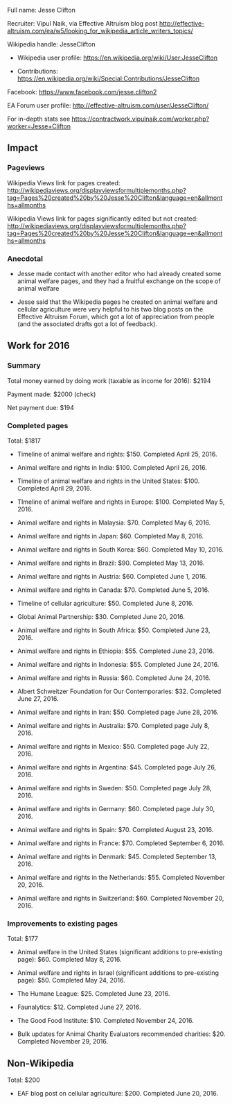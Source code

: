 Full name: Jesse Clifton

Recruiter: Vipul Naik, via Effective Altruism blog post http://effective-altruism.com/ea/w5/looking_for_wikipedia_article_writers_topics/

Wikipedia handle: JesseClifton

* Wikipedia user profile: https://en.wikipedia.org/wiki/User:JesseClifton

* Contributions: https://en.wikipedia.org/wiki/Special:Contributions/JesseClifton

Facebook: https://www.facebook.com/jesse.clifton2

EA Forum user profile: http://effective-altruism.com/user/JesseClifton/

For in-depth stats see https://contractwork.vipulnaik.com/worker.php?worker=Jesse+Clifton

== Impact ==

=== Pageviews ===

Wikipedia Views link for pages created: http://wikipediaviews.org/displayviewsformultiplemonths.php?tag=Pages%20created%20by%20Jesse%20Clifton&language=en&allmonths=allmonths

Wikipedia Views link for pages significantly edited but not created: http://wikipediaviews.org/displayviewsformultiplemonths.php?tag=Pages%20created%20by%20Jesse%20Clifton&language=en&allmonths=allmonths

=== Anecdotal ===

* Jesse made contact with another editor who had already created some animal welfare pages, and they had a fruitful exchange on the scope of animal welfare

* Jesse said that the Wikipedia pages he created on animal welfare and cellular agriculture were very helpful to his two blog posts on the Effective Altruism Forum, which got a lot of appreciation from people (and the associated drafts got a lot of feedback).

== Work for 2016 ==

=== Summary ===

Total money earned by doing work (taxable as income for 2016): $2194

Payment made: $2000 (check)

Net payment due: $194

=== Completed pages ===

Total: $1817

* Timeline of animal welfare and rights: $150. Completed April 25, 2016.

* Animal welfare and rights in India: $100. Completed April 26, 2016.

* Timeline of animal welfare and rights in the United States: $100. Completed April 29, 2016.

* TImeline of animal welfare and rights in Europe: $100. Completed May 5, 2016.

* Animal welfare and rights in Malaysia: $70. Completed May 6, 2016.

* Animal welfare and rights in Japan: $60. Completed May 8, 2016.

* Animal welfare and rights in South Korea: $60. Completed May 10, 2016.

* Animal welfare and rights in Brazil: $90. Completed May 13, 2016.

* Animal welfare and rights in Austria: $60. Completed June 1, 2016.

* Animal welfare and rights in Canada: $70. Completed June 5, 2016.

* Timeline of cellular agriculture: $50. Completed June 8, 2016.

* Global Animal Partnership: $30. Completed June 20, 2016.

* Animal welfare and rights in South Africa: $50. Completed June 23, 2016.

* Animal welfare and rights in Ethiopia: $55. Completed June 23, 2016.

* Animal welfare and rights in Indonesia: $55. Completed June 24, 2016.

* Animal welfare and rights in Russia: $60. Completed June 24, 2016.

* Albert Schweitzer Foundation for Our Contemporaries: $32. Completed June 27, 2016.

* Animal welfare and rights in Iran: $50. Completed page June 28, 2016.

* Animal welfare and rights in Australia: $70. Completed page July 8, 2016.

* Animal welfare and rights in Mexico: $50. Completed page July 22, 2016.

* Animal welfare and rights in Argentina: $45. Completed page July 26, 2016.

* Animal welfare and rights in Sweden: $50. Completed page July 28, 2016.

* Animal welfare and rights in Germany: $60. Completed page July 30, 2016.

* Animal welfare and rights in Spain: $70. Completed August 23, 2016.

* Animal welfare and rights in France: $70. Completed September 6, 2016.

* Animal welfare and rights in Denmark: $45. Completed September 13, 2016.

* Animal welfare and rights in the Netherlands: $55. Completed November 20, 2016.

* Animal welfare and rights in Switzerland: $60. Completed November 20, 2016.

=== Improvements to existing pages ===

Total: $177

* Animal welfare in the United States (significant additions to pre-existing page): $60. Completed May 8, 2016.

* Animal welfare and rights in Israel (significant additions to pre-existing page): $50. Completed May 24, 2016.

* The Humane League: $25. Completed June 23, 2016.

* Faunalytics: $12. Completed June 27, 2016.

* The Good Food Institute: $10. Completed November 24, 2016.

* Bulk updates for Animal Charity Evaluators recommended charities: $20. Completed November 29, 2016.

== Non-Wikipedia ==

Total: $200

* EAF blog post on cellular agriculture: $200. Completed June 20, 2016.